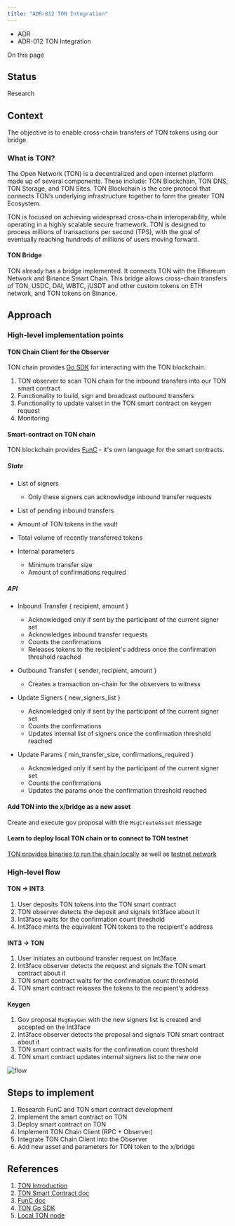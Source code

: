 ```yaml
---
title: "ADR-012 TON Integration"
---
```


* ADR
* ADR-012 TON Integration

On this page

## Status[​](#status "Direct link to Status")

Research

## Context[​](#context "Direct link to Context")

The objective is to enable cross-chain transfers of TON tokens using our bridge.

### What is TON?[​](#what-is-ton "Direct link to What is TON?")

The Open Network (TON) is a decentralized and open internet platform made up of several components. These include: TON Blockchain, TON DNS, TON Storage, and TON Sites. TON Blockchain is the core protocol that connects TON’s underlying infrastructure together to form the greater TON Ecosystem.

TON is focused on achieving widespread cross-chain interoperability, while operating in a highly scalable secure framework. TON is designed to process millions of transactions per second (TPS), with the goal of eventually reaching hundreds of millions of users moving forward.

#### TON Bridge[​](#ton-bridge "Direct link to TON Bridge")

TON already has a bridge implemented. It connects TON with the Ethereum Network and Binance Smart Chain. This bridge allows cross-chain transfers of TON, USDC, DAI, WBTC, jUSDT and other custom tokens on ETH network, and TON tokens on Binance.

## Approach[​](#approach "Direct link to Approach")

### High-level implementation points[​](#high-level-implementation-points "Direct link to High-level implementation points")

#### TON Chain Client for the Observer[​](#ton-chain-client-for-the-observer "Direct link to TON Chain Client for the Observer")

TON chain provides [Go SDK](https://github.com/xssnick/tonutils-go) for interacting with the TON blockchain.

1. TON observer to scan TON chain for the inbound transfers into our TON smart contract
2. Functionality to build, sign and broadcast outbound transfers
3. Functionality to update valset in the TON smart contract on keygen request
4. Monitoring

#### Smart-contract on TON chain[​](#smart-contract-on-ton-chain "Direct link to Smart-contract on TON chain")

TON blockchain provides [FunC](https://docs.ton.org/develop/func/cookbook) - it's own language for the smart contracts.

##### State[​](#state "Direct link to State")

* List of signers
  * Only these signers can acknowledge inbound transfer requests

* List of pending inbound transfers

* Amount of TON tokens in the vault

* Total volume of recently transferred tokens

* Internal parameters

  * Minimum transfer size
  * Amount of confirmations required

##### API[​](#api "Direct link to API")

* Inbound Transfer \{ recipient, amount }

  * Acknowledged only if sent by the participant of the current signer set
  * Acknowledges inbound transfer requests
  * Counts the confirmations
  * Releases tokens to the recipient's address once the confirmation threshold reached

* Outbound Transfer \{ sender, recipient, amount }
  * Creates a transaction on-chain for the observers to witness

* Update Signers \{ new\_signers\_list }

  * Acknowledged only if sent by the participant of the current signer set
  * Counts the confirmations
  * Updates internal list of signers once the confirmation threshold reached

* Update Params \{ min\_transfer\_size, confirmations\_required }

  * Acknowledged only if sent by the participant of the current signer set
  * Counts the confirmations
  * Updates the params once the confirmation threshold reached

#### Add TON into the x/bridge as a new asset[​](#add-ton-into-the-xbridge-as-a-new-asset "Direct link to Add TON into the x/bridge as a new asset")

Create and execute gov proposal with the `MsgCreateAsset` message

#### Learn to deploy local TON chain or to connect to TON testnet[​](#learn-to-deploy-local-ton-chain-or-to-connect-to-ton-testnet "Direct link to Learn to deploy local TON chain or to connect to TON testnet")

[TON provides binaries to run the chain locally](https://docs.ton.org/participate/run-nodes/local-ton) as well as [testnet network](https://docs.ton.org/participate/nodes/node-types)

### High-level flow[​](#high-level-flow "Direct link to High-level flow")

#### TON -> INT3[​](#ton---int3 "Direct link to TON -> INT3")

1. User deposits TON tokens into the TON smart contract
2. TON observer detects the deposit and signals Int3face about it
3. Int3face waits for the confirmation count threshold
4. Int3face mints the equivalent TON tokens to the recipient's address

#### INT3 -> TON[​](#int3---ton "Direct link to INT3 -> TON")

1. User initiates an outbound transfer request on Int3face
2. Int3face observer detects the request and signals the TON smart contract about it
3. TON smart contract waits for the confirmation count threshold
4. TON smart contract releases the tokens to the recipient's address

#### Keygen[​](#keygen "Direct link to Keygen")

1. Gov proposal `MsgKeyGen` with the new signers list is created and accepted on the Int3face
2. Int3face observer detects the proposal and signals TON smart contract about it
3. TON smart contract waits for the confirmation count threshold
4. TON smart contract updates internal signers list to the new one

![flow](./docs/assets/images/adr012_inbound_outbound_flow-bc979fa04819dfb4a48938e22c3a960a.png)

## Steps to implement[​](#steps-to-implement "Direct link to Steps to implement")

1. Research FunC and TON smart contract development
2. Implement the smart contract on TON
3. Deploy smart contract on TON
4. Implement TON Chain Client (RPC + Observer)
5. Integrate TON Chain Client into the Observer
6. Add new asset and parameters for TON token to the x/bridge

## References[​](#references "Direct link to References")

1. [TON Introduction](https://docs.ton.org/learn/introduction)
2. [TON Smart Contract doc](https://docs.ton.org/develop/smart-contracts/)
3. [FunC doc](https://docs.ton.org/develop/smart-contracts/#func-language)
4. [TON Go SDK](https://github.com/xssnick/tonutils-go)
5. [Local TON node](https://github.com/neodix42/MyLocalTon)
